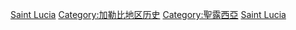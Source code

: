 [[Category:北美洲各国历史|Saint Lucia]]
[[Category:加勒比地区历史|Category:加勒比地区历史]]
[[Category:聖露西亞|Category:聖露西亞]]
[[Category:各島嶼歷史|Saint Lucia]]